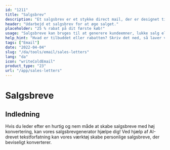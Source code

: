 ```yaml
---
id: "1211"
title: "Salgsbrev"
description: "Et salgsbrev er et stykke direct mail, der er designet til at generere salg. Det er et brev, der sendes til potentielle kunder eller klienter, og det indeholder normalt et særligt tilbud eller en rabat. Salgsbreve kan bruges til at generere leads, lukke salg eller skabe kendskab til et brand."
header: "Udarbejd et salgsbrev for at øge salget."
placeholder: "25 % rabat på dit første køb!"
usage: "Salgsbreve kan bruges til at generere kundeemner, lukke salg eller skabe kendskab til et brand."
help_hint: "Hvad er tilbuddet eller rabatten? Skriv det ned, så laver vi det om til et salgsbrev."
tags: ["Email"]
date: "2022-04-04"
slug: "/da/tools/email/sales-letters"
lang: "da"
icon: "writeColdEmail"
product_type: "23"
url: "/app/sales-letters"
---
```


# Salgsbreve

## Indledning

Hvis du leder efter en hurtig og nem måde at skabe salgsbreve med høj konvertering, kan vores salgsbrevgenerator hjælpe dig! Ved hjælp af AI-drevet tekstforfatning kan vores værktøj skabe personlige salgsbreve, der beviseligt konverterer.
